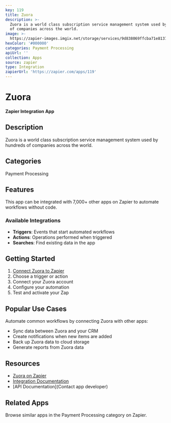 ```yaml
---
key: 119
title: Zuora
description: >-
  Zuora is a world class subscription service management system used by hundreds
  of companies across the world.
image: >-
  https://zapier-images.imgix.net/storage/services/9d838069ffcba71e813755c0ca1072fd.png?auto=format%2Ccompress&ixlib=python-3.0.0&q=50
hexColor: '#000000'
categories: Payment Processing
apiUrl: ''
collection: Apps
source: zapier
type: Integration
zapierUrl: 'https://zapier.com/apps/119'
---
```

# Zuora

**Zapier Integration App**

## Description

Zuora is a world class subscription service management system used by hundreds of companies across the world.

## Categories

Payment Processing

## Features

This app can be integrated with 7,000+ other apps on Zapier to automate workflows without code.

### Available Integrations

- **Triggers**: Events that start automated workflows
- **Actions**: Operations performed when triggered
- **Searches**: Find existing data in the app

## Getting Started

1. [Connect Zuora to Zapier](https://zapier.com/apps/119)
2. Choose a trigger or action
3. Connect your Zuora account
4. Configure your automation
5. Test and activate your Zap

## Popular Use Cases

Automate common workflows by connecting Zuora with other apps:

- Sync data between Zuora and your CRM
- Create notifications when new items are added
- Back up Zuora data to cloud storage
- Generate reports from Zuora data

## Resources

- [Zuora on Zapier](https://zapier.com/apps/119)
- [Integration Documentation](https://zapier.com/apps/119/integrations)
- [API Documentation](Contact app developer)

## Related Apps

Browse similar apps in the Payment Processing category on Zapier.

